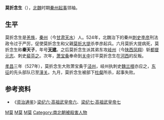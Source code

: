 '''莫折念生'''（{{bd|？||527年|catIdx=M}}），[[北魏|北魏]]时期[[关陇起义|秦州起事]]领袖。

== 生平 ==

莫折念生是[[羌族|羌族]]，[[秦州_(古代)|秦州]]（今[[甘肃|甘肃]][[天水|天水]]）人。524年，北魏治下的秦州[[刺史|刺史]][[李彦_(北魏)|李彦]]刑法政令过于严厉，促使莫折念生和父親[[莫折大提|莫折大提]]杀李彦起兵。六月莫折大提病死，莫折念生称'''秦天子'''，年号'''[[天建|天建]]'''。之后莫折念生派其弟东攻[[岐州|岐州]]（今[[陕西|陕西]][[凤翔|凤翔]]）斩[[都督|都督]][[元志|元志]]、刺史[[裴芬之|裴芬之]]。次年，[[萧宝夤|萧宝夤]]奉命到[[关中|关中]]讨平莫折念生在[[河西|河西]]的反叛。

[[孝昌_(年号)|孝昌]]三年（527年），莫折念生大败萧宝夤于[[泾州|泾州]]，岐州执刺史[[魏兰根|魏兰根]]亦应之，[[六镇之乱#关中变乱|东征]]的先头部队已至[[潼关|潼关]]。九月，莫折念生被部下[[杜粲|杜粲]]所杀，起事失败。

== 参考资料 ==
*《[[资治通鉴|资治通鉴]]》·[[s:資治通鑑/卷150|梁纪六·高祖武皇帝六]]、[[s:資治通鑑/卷151|梁纪七·高祖武皇帝七]]

{{中國民變起事領袖}}

[[Category:南北朝民变领袖|M莫]]
[[Category:羌族人|M莫]]
[[Category:天水人|M莫]]
[[Category:南北朝被殺害人物|Category:南北朝被殺害人物]]